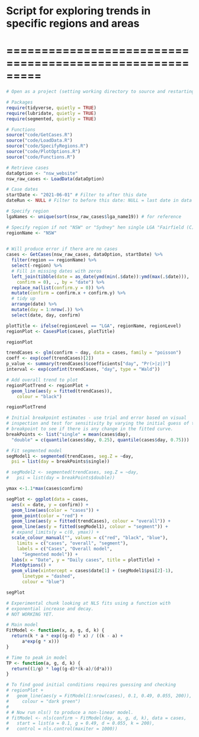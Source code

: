 # Script for exploring trends in specific regions and areas
# =========================================================

```r
# Open as a project (setting working directory to source and restarting R)

# Packages
require(tidyverse, quietly = TRUE)
require(lubridate, quietly = TRUE)
require(segmented, quietly = TRUE)

# Functions 
source("code/GetCases.R")
source("code/LoadData.R")
source("code/SpecifyRegions.R")
source("code/PlotOptions.R")
source("code/Functions.R")

```

```r
# Retrieve cases
dataOption <- "nsw_website" 
nsw_raw_cases <- LoadData(dataOption)

# Case dates
startDate <- "2021-06-01" # Filter to after this date 
dateRun <- NULL # Filter to before this date: NULL = last date in data file

# Specify region
lgaNames <- unique(sort(nsw_raw_cases$lga_name19)) # for reference 

# Specify region if not "NSW" or "Sydney" hen single LGA "Fairfield (C)", "Sutherland Shire (A)"
regionName <- "NSW"   
                              
```

```r
# Will produce error if there are no cases
cases <- GetCases(nsw_raw_cases, dataOption, startDate) %>%
  filter(region == regionName) %>%
  select(-region) %>%
  # Fill in missing dates with zeros
  left_join(tibble(date = as_date(ymd(min(.$date)):ymd(max(.$date))),
    confirm = 0), ., by = "date") %>%
  replace_na(list(confirm.y = 0)) %>%
  mutate(confirm = confirm.x + confirm.y) %>%
  # tidy up
  arrange(date) %>%
  mutate(day = 1:nrow(.)) %>%
  select(date, day, confirm)
```

```r
plotTitle <- ifelse(regionLevel == "LGA", regionName, regionLevel)
regionPlot <- CasesPlot(cases, plotTitle)

regionPlot
```

```r
trendCases <- glm(confirm ~ day, data = cases, family = "poisson")
coeff <- exp(coef(trendCases)[2])
p_value <- summary(trendCases)$coefficients["day", "Pr(>|z|)"]
interval <- exp(confint(trendCases, "day", type = "Wald"))

# Add overall trend to plot
regionPlotTrend <- regionPlot +
  geom_line(aes(y = fitted(trendCases)), 
    colour = "black")

regionPlotTrend

```

```r
# Initial breakpoint estimates - use trial and error based on visual 
# inspection and test for sensitivity by varying the initial guess of the 
# breakpoint to see if there is any change in the fitted curve. 
breakPoints <- list("single" = mean(cases$day), 
  "double" = c(quantile(cases$day, 0.25), quantile(cases$day, 0.75)))

# Fit segmented model
segModel1 <- segmented(trendCases, seg.Z = ~day, 
  psi = list(day = breakPoints$single))

# segModel2 <- segmented(trendCases, seg.Z = ~day, 
#   psi = list(day = breakPoints$double))

ymax <-1.1*max(cases$confirm)

segPlot <- ggplot(data = cases, 
  aes(x = date, y = confirm)) +
  geom_line(aes(color = "cases")) + 
  geom_point(color = "red") +
  geom_line(aes(y = fitted(trendCases), colour = "overall")) +
  geom_line(aes(y = fitted(segModel1), colour = "segment")) + 
  # expand_limits(y = c(0, ymax)) +
  scale_colour_manual("", values = c("red", "black", "blue"),
    limits = c("cases", "overall", "segment"),
    labels = c("Cases", "Overall model",
      "Segmented model")) +
  labs(x = "Date", y = "Daily cases", title = plotTitle) +
  PlotOptions() +
  geom_vline(xintercept = cases$date[1] + (segModel1$psi[2]-1), 
      linetype = "dashed",
      colour = "blue")

segPlot

```

```r
# Experimental chunk looking at NLS fits using a function with 
# exponential increase and decay. 
# NOT WORKING YET. 

# Main model
FitModel <- function(x, a, g, d, k) {
  return(k * a * exp((g-d) * x) / ((k - a) +
      a*exp(g * x)))
}

# Time to peak in model
TP <- function(a, g, d, k) {
  return((1/g) * log((g-d)*(k-a)/(d*a)))
}

# To find good initial conditions requires guessing and checking 
# regionPlot + 
#   geom_line(aes(y = FitModel(1:nrow(cases), 0.1, 0.49, 0.055, 200)), 
#     colour = "dark green")
# 
# # Now run nls() to produce a non-linear model.
# fitModel <- nls(confirm ~ FitModel(day, a, g, d, k), data = cases, 
#   start = list(a = 0.1, g = 0.49, d = 0.055, k = 200),
#   control = nls.control(maxiter = 1000))



```


